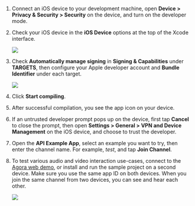 <PlatformWrapper platform="ios">

1. Connect an iOS device to your development machine, open **Device > Privacy & Security > Security** on the device, and turn on the developer mode.

1. Check your iOS device in the **iOS Device** options at the top of the Xcode interface.

    ![](/images/rtc-sdk/run-compile-ios-step-2.png)

1. Check **Automatically manage signing** in **Signing & Capabilities** under **TARGETS**, then configure your Apple developer account and **Bundle Identifier** under each target.

    ![](/images/rtc-sdk/run-compile-ios-step-3.png)

1. Click **Start compiling**.

1. After successful compilation, you see the app icon on your device.

1. If an untrusted developer prompt pops up on the device, first tap **Cancel** to close the prompt, then open **Settings > General > VPN and Device Management** on the iOS device, and choose to trust the developer.

1. Open the **API Example App**, select an example you want to try, then enter the channel name. For example, *test*, and tap **Join Channel**.

1. To test various audio and video interaction use-cases, connect to the [Agora web demo](https://webdemo.agora.io/basicVideoCall/index.html), or install and run the sample project on a second device. Make sure you use the same app ID on both devices. When you join the same channel from two devices, you can see and hear each other.

    ![](/images/rtc-sdk/run-compile-ios-step-8.png)

</PlatformWrapper>